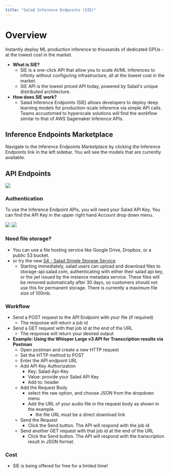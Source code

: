 ```yaml
---
title: "Salad Inference Endpoints (SIE)"
---
```


# Overview

Instantly deploy ML production inference to thousands of dedicated GPUs - at the lowest cost in the market.

- **What is SIE?**
  - SIE is a one-click API that allow you to scale AI/ML inferences to infinity without configuring infrastructure, all at the lowest cost in the market.
  - SIE API is the lowest priced API today, powered by Salad's unique distributed architecture.
- **How does SIE work?**
  - Salad Inference Endpoints (SIE) allows developers to deploy deep learning models for production-scale inference via simple API calls. Teams accustomed to hyperscale solutions will find the workflow similar to that of AWS Sagemaker Inference APIs.

## Inference Endpoints Marketplace

Navigate to the Inference Endpoints Marketplace by clicking the Inference Endpoints link in the left sidebar. You will see the models that are currently available.

## API Endpoints

![](inference-endpoints\images\a509c80-image.png)

### Authentication

To use the Inference Endpoint APIs, you will need your Salad API Key. You can find the API Key in the upper right hand Account drop down menu.

![](inference-endpoints\images\7094421-image.png)
![](inference-endpoints\images\9d9c06f-image.png)

### Need file storage?
- You can use a file hosting service like Google Drive, Dropbox, or a public S3 bucket.
- or try the new [S4 - Salad Simple Storage Service](/salad-simple-storage-service)
  - Starting immediately, salad users can upload and download files to storage-api.salad.com, authenticating with either their salad api key, or the jwt issued by the instance metadata service. These files will be removed automatically after 30 days, so customers should not use this for permanent storage. There is currently a maximum file size of 100mb.

### Workflow
- Send a POST request to the API Endpoint with your file (if required)
  -  The response will return a job id 
- Send a GET request with that job id at the end of the URL
  - The response will return your desired output
- **Example: Using the Whisper Large v3 API for Transcription results via Postman**
  - Open postman and create a new HTTP request
  - Set the HTTP method to POST
  - Enter the API endpoint URL
  - Add API Key Authorization
    - Key: Salad-Api-Key
    - Value: provide your Salad API Key
    - Add to: header
  - Add the Request Body
    - select the raw option, and choose JSON from the dropdown menu
    - Add the URL of your audio file in the request body as shown in the example.
      - the file URL must be a direct download link
  - Send the Request
    - Click the Send button. The API will respond with the job id
  - Send another GET request with that job id at the end of the URL
    - Click the Send button. The API will respond with the transcription result in JSON format.

### Cost
 - SIE is being offered for free for a limited time!